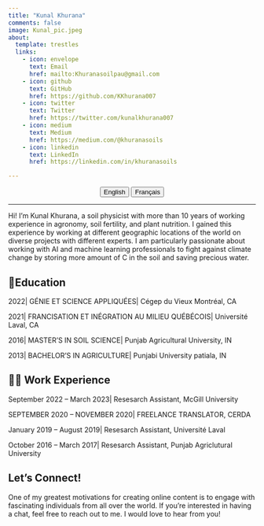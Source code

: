 ```yaml
---
title: "Kunal Khurana"
comments: false
image: Kunal_pic.jpeg
about:
  template: trestles
  links:
    - icon: envelope
      text: Email
      href: mailto:Khuranasoilpau@gmail.com
    - icon: github
      text: GitHub
      href: https://github.com/KKhurana007
    - icon: twitter
      text: Twitter
      href: https://twitter.com/kunalkhurana007         
    - icon: medium
      text: Medium
      href: https://medium.com/@khuranasoils
    - icon: linkedin
      text: LinkedIn
      href: https://linkedin.com/in/khuranasoils 

---
```


<center>

::: {.btn-group role="group" aria-label="About"}
<a href="about.html"> <button type="button" class="btn btn-primary me-md-2 btn-sm">English</button></a> <a href="about-fr.html"> <button type="button" class="btn btn-primary me-md-2 btn-sm">Français</button></a>
:::

</center>

::: {#hero-heading}
---

Hi! I’m Kunal Khurana, a soil physicist with more than 10 years of working experience in agronomy, soil fertility, and plant nutrition. I gained this experience by working at different geographic locations of the world on diverse projects with different experts. I am particularly passionate about working with AI and machine learning professionals to fight against climate change by storing more amount of C in the soil and saving precious water.



## 📝Education

2022| GÉNIE ET SCIENCE APPLIQUÉES| Cégep du Vieux Montréal, CA

2021| FRANCISATION ET INÉGRATION AU MILIEU QUÉBÉCOIS| Université Laval, CA

2016| MASTER’S IN SOIL SCIENCE| Punjab Agricultural University, IN

2013| BACHELOR’S IN AGRICULTURE| Punjabi University patiala, IN


## 🧑‍💼 Work Experience

September 2022 -- March 2023| Resesarch Assistant, McGill University

SEPTEMBER 2020 -- NOVEMBER 2020| FREELANCE TRANSLATOR, CERDA

January 2019 -- August 2019| Resesarch Assistant, Université Laval

October 2016 -- March 2017| Resesarch Assistant, Punjab Agriclutural University

## Let's Connect!
One of my greatest motivations for creating online content is to engage with fascinating individuals from all over the world. If you're interested in having a chat, feel free to reach out to me. I would love to hear from you!

:::
